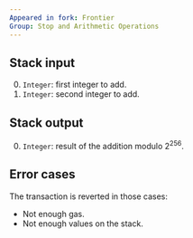 ```yaml
---
Appeared in fork: Frontier
Group: Stop and Arithmetic Operations
---
```


## Stack input

0. `Integer`: first integer to add.
1. `Integer`: second integer to add.

## Stack output

0. `Integer`: result of the addition modulo 2<sup>256</sup>.

## Error cases

The transaction is reverted in those cases:
- Not enough gas.
- Not enough values on the stack.
